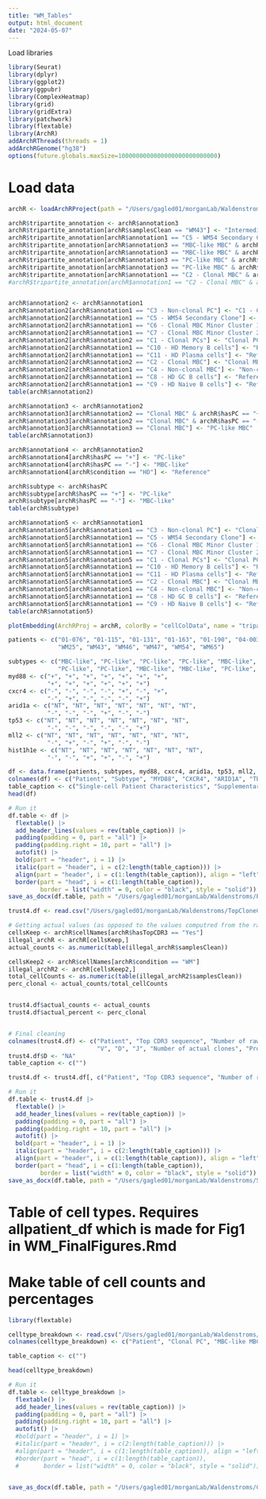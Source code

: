 ```yaml
---
title: "WM_Tables"
output: html_document
date: "2024-05-07"
---
```


Load libraries
```r
library(Seurat)
library(dplyr)
library(ggplot2)
library(ggpubr)
library(ComplexHeatmap)
library(grid)
library(gridExtra)
library(patchwork)
library(flextable)
library(ArchR)
addArchRThreads(threads = 1)
addArchRGenome("hg38")
options(future.globals.maxSize=1000000000000000000000000000) 
```
# Load data
```r
archR <- loadArchRProject(path = "/Users/gagled01/morganLab/Waldenstroms/singlecell/data/ATAC_fragments/WM_DeviationsAdded")

archR$tripartite_annotation <- archR$annotation3
archR$tripartite_annotation[archR$samplesClean == "WM43"] <- "Intermediate MBC"
archR$tripartite_annotation[archR$annotation1 == "C5 - WM54 Secondary Clone"] <- "MBC-like MBC"
archR$tripartite_annotation[archR$annotation3 == "MBC-like MBC" & archR$samplesClean == "04-006"] <- "PC-like MBC"
archR$tripartite_annotation[archR$annotation3 == "MBC-like MBC" & archR$samplesClean == "01-115"] <- "PC-like MBC"
archR$tripartite_annotation[archR$annotation3 == "PC-like MBC" & archR$samplesClean == "01-190"] <- "MBC-like MBC"
archR$tripartite_annotation[archR$annotation3 == "PC-like MBC" & archR$samplesClean == "WM25"] <- "Intermediate MBC"
archR$tripartite_annotation[archR$annotation1 == "C2 - Clonal MBC" & archR$samplesClean == "WM54"] <- "Intermediate MBC"
#archR$tripartite_annotation[archR$annotation1 == "C2 - Clonal MBC" & archR$samplesClean == "01-190"] <- "Intermediate MBC"


archR$annotation2 <- archR$annotation1
archR$annotation2[archR$annotation1 == "C3 - Non-clonal PC"] <- "C1 - Clonal PCs"
archR$annotation2[archR$annotation1 == "C5 - WM54 Secondary Clone"] <- "C2 - Clonal MBC"
archR$annotation2[archR$annotation1 == "C6 - Clonal MBC Minor Cluster 1"] <- "C2 - Clonal MBC"
archR$annotation2[archR$annotation1 == "C7 - Clonal MBC Minor Cluster 2"] <- "C2 - Clonal MBC"
archR$annotation2[archR$annotation2 == "C1 - Clonal PCs"] <- "Clonal PCs"
archR$annotation2[archR$annotation1 == "C10 - HD Memory B cells"] <- "Reference MBC"
archR$annotation2[archR$annotation1 == "C11 - HD Plasma cells"] <- "Reference PC"
archR$annotation2[archR$annotation2 == "C2 - Clonal MBC"] <- "Clonal MBC"
archR$annotation2[archR$annotation1 == "C4 - Non-clonal MBC"] <- "Non-clonal MBC"
archR$annotation2[archR$annotation1 == "C8 - HD GC B cells"] <- "Reference GC"
archR$annotation2[archR$annotation1 == "C9 - HD Naive B cells"] <- "Reference Naive"
table(archR$annotation2)

archR$annotation3 <- archR$annotation2
archR$annotation3[archR$annotation2 == "Clonal MBC" & archR$hasPC == "+"] <- "PC-like MBC"
archR$annotation3[archR$annotation2 == "Clonal MBC" & archR$hasPC == "-"] <- "MBC-like MBC"
archR$annotation3[archR$annotation3 == "Clonal MBC"] <- "PC-like MBC"
table(archR$annotation3)

archR$annotation4 <- archR$annotation2
archR$annotation4[archR$hasPC == "+"] <- "PC-like"
archR$annotation4[archR$hasPC == "-"] <- "MBC-like"
archR$annotation4[archR$condition == "HD"] <- "Reference"

archR$subtype <- archR$hasPC 
archR$subtype[archR$hasPC == "+"] <- "PC-like"
archR$subtype[archR$hasPC == "-"] <- "MBC-like"
table(archR$subtype)

archR$annotation5 <- archR$annotation1
archR$annotation5[archR$annotation1 == "C3 - Non-clonal PC"] <- "Clonal PCs"
archR$annotation5[archR$annotation1 == "C5 - WM54 Secondary Clone"] <- "Clonal MBC"
archR$annotation5[archR$annotation1 == "C6 - Clonal MBC Minor Cluster 1"] <- "Clonal MBC"
archR$annotation5[archR$annotation1 == "C7 - Clonal MBC Minor Cluster 2"] <- "Clonal MBC"
archR$annotation5[archR$annotation5 == "C1 - Clonal PCs"] <- "Clonal PC"
archR$annotation5[archR$annotation1 == "C10 - HD Memory B cells"] <- "Reference MBC"
archR$annotation5[archR$annotation1 == "C11 - HD Plasma cells"] <- "Reference PC"
archR$annotation5[archR$annotation5 == "C2 - Clonal MBC"] <- "Clonal MBC"
archR$annotation5[archR$annotation1 == "C4 - Non-clonal MBC"] <- "Non-clonal MBC"
archR$annotation5[archR$annotation1 == "C8 - HD GC B cells"] <- "Reference GC"
archR$annotation5[archR$annotation1 == "C9 - HD Naive B cells"] <- "Reference Naive"
table(archR$annotation5)

plotEmbedding(ArchRProj = archR, colorBy = "cellColData", name = "tripartite_annotation", embedding = "BLineage_Recluster_UMAP",labelAsFactors = F)
```


```r
patients <- c("01-076", "01-115", "01-131", "01-163", "01-190", "04-003", "04-006",
              "WM25", "WM43", "WM46", "WM47", "WM54", "WM65")

subtypes <- c("MBC-like", "PC-like", "PC-like", "PC-like", "MBC-like", "PC-like", "PC-like",
              "PC-like", "PC-like", "MBC-like", "MBC-like", "PC-like", "MBC-like")
myd88 <- c("+", "+", "+", "+", "+", "+", "+",
           "+", "+", "+", "+", "+", "+")
cxcr4 <- c("-", "-", "-", "-", "+", "-", "+",
           "-", "+", "-", "-", "-", "+")
arid1a <- c("NT", "NT", "NT", "NT", "NT", "NT", "NT",
           "-", "-", "-", "+", "-", "-")
tp53 <- c("NT", "NT", "NT", "NT", "NT", "NT", "NT",
           "-", "-", "-", "-", "-", "+")
mll2 <- c("NT", "NT", "NT", "NT", "NT", "NT", "NT",
           "-", "+", "-", "+", "-", "-")
hist1h1e <- c("NT", "NT", "NT", "NT", "NT", "NT", "NT",
           "-", "-", "+", "+", "-", "+")

df <- data.frame(patients, subtypes, myd88, cxcr4, arid1a, tp53, mll2, hist1h1e)
colnames(df) <- c("Patient", "Subtype", "MYD88", "CXCR4", "ARID1A", "TP53", "MLL2", "HIST1H1E")
table_caption <- c("Single-cell Patient Characteristics", "Supplementary Table 1")
head(df)

# Run it
df.table <- df |>
  flextable() |>
  add_header_lines(values = rev(table_caption)) |>
  padding(padding = 0, part = "all") |>
  padding(padding.right = 10, part = "all") |>
  autofit() |>
  bold(part = "header", i = 1) |>
  italic(part = "header", i = c(2:length(table_caption))) |>
  align(part = "header", i = c(1:length(table_caption)), align = "left") |>
  border(part = "head", i = c(1:length(table_caption)),
         border = list("width" = 0, color = "black", style = "solid"))
save_as_docx(df.table, path = "/Users/gagled01/morganLab/Waldenstroms/PatientCharacteristics_SupplementaryTable1.docx", align = "center")
```
```r
trust4.df <- read.csv("/Users/gagled01/morganLab/Waldenstroms/TopCloneCDR3_bySample.csv")

# Getting actual values (as opposed to the values computred from the raw matrices)
cellsKeep <- archR$cellNames[archR$hasTopCDR3 == "Yes"]
illegal_archR <- archR[cellsKeep,]
actual_counts <- as.numeric(table(illegal_archR$samplesClean))

cellsKeep2 <- archR$cellNames[archR$condition == "WM"]
illegal_archR2 <- archR[cellsKeep2,]
total_cellCounts <- as.numeric(table(illegal_archR2$samplesClean))
perc_clonal <- actual_counts/total_cellCounts


trust4.df$actual_counts <- actual_counts
trust4.df$actual_percent <- perc_clonal


# Final cleaning
colnames(trust4.df) <- c("Patient", "Top CDR3 sequence", "Number of raw clones", "Proportion of raw clones", 
                         "V", "D", "J", "Number of actual clones", "Proportion of actual clones")
trust4.df$D <- "NA"
table_caption <- c("")

trust4.df <- trust4.df[, c("Patient", "Top CDR3 sequence", "Number of raw clones", "Proportion of raw clones", "Number of actual clones", "Proportion of actual clones", "V", "D", "J")]

# Run it
df.table <- trust4.df |>
  flextable() |>
  add_header_lines(values = rev(table_caption)) |>
  padding(padding = 0, part = "all") |>
  padding(padding.right = 10, part = "all") |>
  autofit() |>
  bold(part = "header", i = 1) |>
  italic(part = "header", i = c(2:length(table_caption))) |>
  align(part = "header", i = c(1:length(table_caption)), align = "left") |>
  border(part = "head", i = c(1:length(table_caption)),
         border = list("width" = 0, color = "black", style = "solid"))
save_as_docx(df.table, path = "/Users/gagled01/morganLab/Waldenstroms/SupplementaryData/SupplementaryTables/TRUST4_Results_SupplementaryTable2.docx", align = "center")
```
# Table of cell types. Requires allpatient_df which is made for Fig1 in WM_FinalFigures.Rmd
# Make table of cell counts and percentages
```r
library(flextable)

celltype_breakdown <- read.csv("/Users/gagled01/morganLab/Waldenstroms/Patient_CelltypeBreakdown.csv")
colnames(celltype_breakdown) <- c("Patient", "Clonal PC", "MBC-like MBC", "PC-like MBC", "Polyclonal MBC", "Polyclonal PC", "WM43", "Ref MBC", "Ref PC", "Ref Naive", "Ref GC", "Total")

table_caption <- c("")

head(celltype_breakdown)

# Run it
df.table <- celltype_breakdown |>
  flextable() |>
  add_header_lines(values = rev(table_caption)) |>
  padding(padding = 0, part = "all") |>
  padding(padding.right = 10, part = "all") |>
  autofit() |>
  #bold(part = "header", i = 1) |>
  #italic(part = "header", i = c(2:length(table_caption))) |>
  #align(part = "header", i = c(1:length(table_caption)), align = "left") |>
  #border(part = "head", i = c(1:length(table_caption)),
  #       border = list("width" = 0, color = "black", style = "solid"))


save_as_docx(df.table, path = "/Users/gagled01/morganLab/Waldenstroms/CelltypeBreakdown_SupplementaryTable3.docx", align = "center")
```

